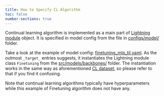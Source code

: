 ```yaml
---
title: How to Specify CL Algorithm
toc: false
number-sections: true
---
```


Continual learning algorithm is implemented as a main part of [Lightning module](https://lightning.ai/docs/pytorch/stable/common/lightning_module.html) object. It is specified in model config from the file in [configs/model/](https://github.com/pengxiang-wang/continual-learning-arena/blob/main/configs/model) folder.

Take a look at the example of model config: [finetuning_mlp_til.yaml](https://github.com/pengxiang-wang/continual-learning-arena/blob/main/configs/model/finetuning_mlp_til.yaml).  As the outmost `_target_` entries suggests, it instantiates the Lightning module class `Finetuning` from the  [src/models/backbones/](https://github.com/pengxiang-wang/continual-learning-arena/blob/main/src/models/backbones) folder. The instantiation works in the same way as aforementioned [CL dataset](CL-dataset.qmd), so please refer to that if you find it confusing.

::: {.callout-note}
Note that continual learning algorithms typically have hyperparameters while this example of Finetuning algorithm does not have any.
:::
